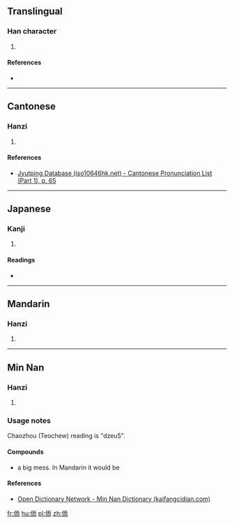 ==Translingual==

===Han character===
{{Han char|rn=9|rad=人|as=06|sn=8|four=2122<sub>7</sub>|canj=人一月中 (OMBL)|ids=⿰[[亻]][[而]]}}

# {{defn|Han|sort=人06}}

====References====
* {{Han ref|kx=0102.090|dkj=00598|dj=0216.080|hdz=10146.050|uh=4F95|ud=20373|bh=CBCA|bd=52170}}

----

==Cantonese==

===Hanzi===
{{yue-hanzi|jyut=[[ji4]]|y=yi4}}

# {{defn|lang=yue|sort=人06}}

====References====
*[http://www.iso10646hk.net/jp/document/download.jsp Jyutping Database (iso10646hk.net) - Cantonese Pronunciation List (Part 1), p. 65]

----

==Japanese==

===Kanji===
{{ja-kanji|grade=|rs=人06}}

# {{defn|lang=ja|sort=人06}}

====Readings====
* {{ja-readings|on=[[じ]] (ji), [[に]] (ni)|kun=}}

----

==Mandarin==

===Hanzi===
{{cmn-hanzi|pin=[[ér]] ([[er2]])|wg=erh<sup>2</sup>}}

# {{defn|lang=cmn|sort=人06}}

----

==Min Nan==

===Hanzi===
{{nan-hanzi|poj=jî}}

# {{defn|lang=nan|sort=人06}}

===Usage notes===
Chaozhou (Teochew) reading is "dzeu5".

====Compounds====
* {{context|Chaozhou|lang=nan}} {{rfdef|lang=nan}} {{l|nan|侕侕|tr=Dzeu5 dzeu5}} a big mess. In Mandarin it would be {{l|cmn|亂|tr=luàn}}

====References====
*[http://kaifangcidian.com/han/minnan/%E4%BE%95 Open Dictionary Network - Min Nan Dictionary (kaifangcidian.com)]

[[fr:侕]]
[[hu:侕]]
[[pl:侕]]
[[zh:侕]]